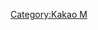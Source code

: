 {{Navbox
|name   = Management SOOP
|title  = [[Management SOOP]]
|tracking = <includeonly>no</includeonly>
|titlestyle = background-color:#8BBFF5
|groupstyle = background-color:#8BBFF5
|belowstyle = background-color:#8BBFF5
|listclass = hlist
|group1 = 代表
|list1  =
* 金長均（김장균）
|group2 = 旗下藝人
|list2  =
* [[孔劉]]
* [[孔曉振]]
* [[金材昱]]
* [[徐玄振]]
* [[李天熙]]
* [[全道嬿]]
* [[鄭裕美]]
* [[南志鉉]]
* [[鄭家藍]]
* 全少妮
* [[崔宇植]]
* [[秀智]]
* [[南柱赫]]
* [[劉民奎]]
* [[李在濬]]
|below= 官方網站 : [http://www.msoopent.com]
}}
[[Category:Kakao M]]